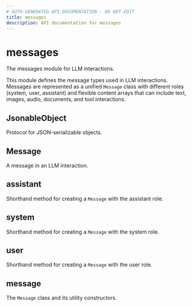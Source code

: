 ```yaml
---
# AUTO-GENERATED API DOCUMENTATION - DO NOT EDIT
title: messages
description: API documentation for messages
---
```


# messages

The messages module for LLM interactions.

This module defines the message types used in LLM interactions. Messages are represented
as a unified `Message` class with different roles (system, user, assistant) and flexible
content arrays that can include text, images, audio, documents, and tool interactions.

## <ApiType type="Alias" path="messages/index" symbolName="JsonableObject" /> JsonableObject

Protocol for JSON-serializable objects.

## <ApiType type="Alias" path="messages/index" symbolName="Message" /> Message

A message in an LLM interaction.

## <ApiType type="Alias" path="messages/index" symbolName="assistant" /> assistant

Shorthand method for creating a `Message` with the assistant role.

## <ApiType type="Alias" path="messages/index" symbolName="system" /> system

Shorthand method for creating a `Message` with the system role.

## <ApiType type="Alias" path="messages/index" symbolName="user" /> user

Shorthand method for creating a `Message` with the user role.

## <ApiType type="Module" path="messages/index" symbolName="message" /> message

The `Message` class and its utility constructors.

